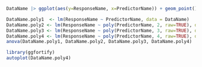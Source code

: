 ```r
DataName |> ggplot(aes(y=ResponseName, x=PredictorName)) + geom_point() + geom_smooth()
```




```r
DataName.poly1  <- lm(ResponseName ~ PredictorName, data = DataName)
DataName.poly2 <- lm(ResponseName ~ poly(PredictorName, 2, raw=TRUE), data = DataName)
DataName.poly3 <- lm(ResponseName ~ poly(PredictorName, 3, raw=TRUE), data = DataName)
DataName.poly4 <- lm(ResponseName ~ poly(PredictorName, 4, raw=TRUE), data = DataName)
anova(DataName.poly1, DataName.poly2, DataName.poly3, DataName.poly4)
```


```r
library(ggfortify)
autoplot(DataName.poly4)
```
